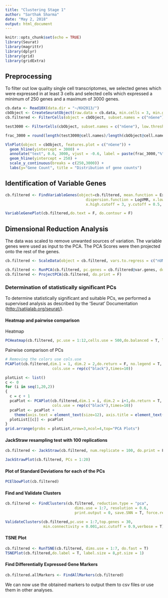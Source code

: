 ---
title: "Clustering Stage 1"
author: "Sarthak Sharma"
date: "May 2, 2018"
output: html_document
---

```{r setup, include=FALSE}
knitr::opts_chunk$set(echo = TRUE)
library(Seurat)
library(magrittr)
library(dplyr)
library(grid)
library(gridExtra)
```
## Preprocessing
To filter out low quality single cell transcriptomes, we selected genes which were expressed in at least 3 cells and selected cells which expressed a minimum of 250 genes and a maximum of 3000 genes.

```{r create}
cb.data <- Read10X(data.dir = "~/KH2013/")
cbObject <- CreateSeuratObject(raw.data = cb.data, min.cells = 3, min.genes = 200, normalization.method = "LogNormalize", project = "Ciona_Single_Cell")
cb.filtered <- FilterCells(object = cbObject, subset.names = c("nGene"), low.thresholds = c(250), high.thresholds = c(3000))

```
```{r geneDist, echo=FALSE, message=FALSE, warning=FALSE}
test3000 <- FilterCells(cbObject, subset.names = c("nGene"), low.thresholds = c(250), high.thresholds = c(3000))

frac_3000 = round(length(test3000@cell.names)/length(cbObject@cell.names)*100,2)

VlnPlot(object = cbObject, features.plot = c("nGene")) +
  geom_hline(yintercept = 3000) +
  annotate("text", 0.6, 3000, vjust = -0.6, label = paste(frac_3000,"%",sep = ""),size = 6, color = "#F8766D") +
  geom_hline(yintercept = 250) +
  scale_y_continuous(breaks = c(250,3000)) + 
  labs(y="Gene Count", title = "Distribution of gene counts")
```

## Identification of Variable Genes
```{r FindVariableGenes}
cb.filtered <- FindVariableGenes(object=cb.filtered, mean.function = ExpMean, 
                                    dispersion.function = LogVMR, x.low.cutoff = 0.0125, 
                                    x.high.cutoff = 3, y.cutoff = 0.5, do.plot = F)
```
```{r PlotVariableGenes, echo=FALSE, message=FALSE, warning=FALSE}

VariableGenePlot(cb.filtered,do.text = F, do.contour = F)
```

## Dimensional Reduction Analysis
The data was scaled to remove unwanted sources of variation. The variable genes were used as input to the PCA. The PCA Scores were then projected onto the rest of the genes.
```{r scale, results="hide"}
cb.filtered <- ScaleData(object = cb.filtered, vars.to.regress = c("nUMI"))
```
```{r runpca}
cb.filtered <- RunPCA(cb.filtered, pc.genes = cb.filtered@var.genes, do.print = T, pcs.print = 1:5, genes.print = 5)
cb.filtered <- ProjectPCA(cb.filtered, do.print = F)
```

### Determination of statistically significant PCs
To determine statistically significant and suitable PCs, we performed a supervised analysis as described by the 'Seurat' Documentation (<http://satijalab.org/seurat/>). 

#### Heatmap and pairwise comparison
Heatmap
```{r pcplots, echo=TRUE, message=FALSE,warning=FALSE}
PCHeatmap(cb.filtered, pc.use = 1:12,cells.use = 500,do.balanced = T, label.columns = F, use.full = F, label.rows = F)
```

Pairwise comparison of PCs
```{r pcPairwise, echo=TRUE, message=FALSE, warning=FALSE}
# Removing the colors use cols.use
PCAPlot(cb.filtered,dim.1 = 1, dim.2 = 2,do.return = F, no.legend = T,
                     cols.use = rep(c("black"),times=10))
```

```{r pcgrid, echo=FALSE, message=FALSE, warning=FALSE}
plotList <- list()
c <- 0
for (i in seq(1,20,2))
{
  c = c + 1
  pcaPlot <- PCAPlot(cb.filtered,dim.1 = i, dim.2 = i+1,do.return = T, no.legend = T,
                     cols.use = rep(c("black"),times=10))
  pcaPlot <- pcaPlot +
    theme(axis.text = element_text(size=12), axis.title = element_text(size=12))
  plotList[[c]] <- pcaPlot
}
grid.arrange(grobs = plotList,nrow=3,ncol=4,top="PCA Plots")
```

#### JackStraw resampling test with 100 replications
```{r jackstraw, echo=TRUE, message=FALSE,warning=FALSE}
cb.filtered <- JackStraw(cb.filtered, num.replicate = 100, do.print = F)
```
```{r jackstrawplot, echo=FALSE, message=FALSE,warning=FALSE}
JackStrawPlot(cb.filtered, PCs = 1:20)
```

#### Plot of Standard Deviations for each of the PCs
```{r elbowplot, echo=TRUE, message=FALSE,warning=FALSE}
PCElbowPlot(cb.filtered)
```

#### Find and Validate Clusters
```{r findAndValidateClusters, echo=TRUE, message=TRUE,warning=FALSE}
cb.filtered <- FindClusters(cb.filtered, reduction.type = "pca", 
                               dims.use = 1:7, resolution = 0.6,
                               print.output = 0, save.SNN = T, force.recalc = T)

ValidateClusters(cb.filtered,pc.use = 1:7,top.genes = 30,
                 min.connectivity = 0.001,acc.cutoff = 0.9,verbose = T)
```

#### TSNE Plot
```{r tsneplot, echo=TRUE, message=FALSE,warning=FALSE}
cb.filtered <- RunTSNE(cb.filtered, dims.use = 1:7, do.fast = T)
TSNEPlot(cb.filtered,do.label = T, label.size = 8,pt.size = 1)
```

#### Find Differentially Expressed Gene Markers
```{r findMarkers, echo=TRUE, message=FALSE, warning=FALSE}
cb.filtered.allMarkers <- FindAllMarkers(cb.filtered)
```

We can now use the obtained markers to output them to csv files or use them in other analyses.